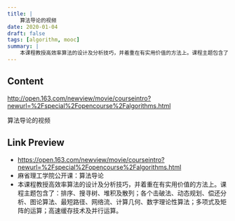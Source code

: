```yaml
---
title: |
    算法导论的视频
date: 2020-01-04
draft: false
tags: [algorithm, mooc]
summary: |
    本课程教授高效率算法的设计及分析技巧，并着重在有实用价值的方法上。课程主题包含了：排序、搜寻树、堆积及散列；各个击破法、动态规划、偿还分析、图论算法、最短路径、网络流、计算几何、数字理论性算法；多项式及矩阵的运算；高速缓存技术及并行运算。
---
```


## Content

http://open.163.com/newview/movie/courseintro?newurl=%2Fspecial%2Fopencourse%2Falgorithms.html

算法导论的视频

## Link Preview

- https://open.163.com/newview/movie/courseintro?newurl=%2Fspecial%2Fopencourse%2Falgorithms.html
- 麻省理工学院公开课：算法导论
- 本课程教授高效率算法的设计及分析技巧，并着重在有实用价值的方法上。课程主题包含了：排序、搜寻树、堆积及散列；各个击破法、动态规划、偿还分析、图论算法、最短路径、网络流、计算几何、数字理论性算法；多项式及矩阵的运算；高速缓存技术及并行运算。

